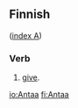 ==Finnish==
([[Wiktionary:Finnish_index_a|index A]])

===Verb===

# [[give]].

[[io:Antaa]]
[[fi:Antaa]]